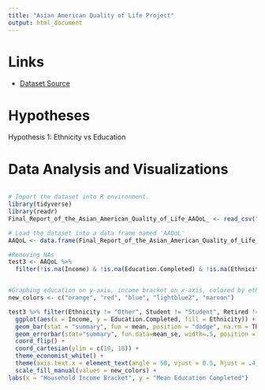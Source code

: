```yaml
---
title: "Asian American Quality of Life Project"
output: html_document
---
```



# Links

- [Dataset Source](https://data.austintexas.gov/dataset/Final-Report-of-the-Asian-American-Quality-of-Life/hc5t-p62z)

# Hypotheses

Hypothesis 1:
Ethnicity vs Education


# Data Analysis and Visualizations
```R


```

```r

# Import the dataset into R environment.
library(tidyverse)
library(readr)
Final_Report_of_the_Asian_American_Quality_of_Life_AAQoL_ <- read_csv("~/final project/Final_Report_of_the_Asian_American_Quality_of_Life__AAQoL_.csv")

# Load the dataset into a data frame named 'AAQoL'
AAQoL <- data.frame(Final_Report_of_the_Asian_American_Quality_of_Life_AAQoL_)

#Removing NAs
test3 <- AAQoL %>%
  filter(!is.na(Income) & !is.na(Education.Completed) & !is.na(Ethnicity))


#Graphing education on y-axis, income bracket on x-axis, colored by ethnicity.
new_colors <- c("orange", "red", "blue", "lightblue2", "maroon")

test3 %>% filter(Ethnicity != "Other", Student != "Student", Retired != "Retired", Unemployed != "Unemployed") %>%
  ggplot(aes(x = Income, y = Education.Completed, fill = Ethnicity)) +
  geom_bar(stat = "summary", fun = mean, position = "dodge", na.rm = TRUE) +
  geom_errorbar(stat="summary", fun.data=mean_se, width=.5, position = position_dodge(width = 0.9))+
  coord_flip() +
  coord_cartesian(ylim = c(10, 18)) +
  theme_economist_white() +
  theme(axis.text.x = element_text(angle = 50, vjust = 0.5, hjust = .4, size = 9)) +
  scale_fill_manual(values = new_colors) +
labs(x = "Household Income Bracket", y = "Mean Education Completed")

```